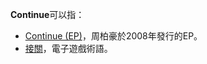'''Continue'''可以指：

*[[Continue_(EP)|Continue (EP)]]，周柏豪於2008年發行的EP。
*[[接關|接關]]，電子遊戲術語。

{{消歧义|cat=非中文名称消歧义}}